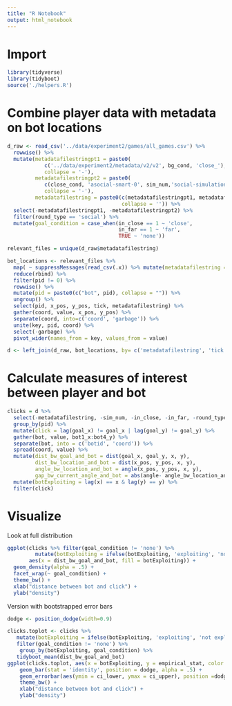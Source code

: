 ```yaml
---
title: "R Notebook"
output: html_notebook
---
```


# Import 

```r
library(tidyverse)
library(tidyboot)
source('./helpers.R')
```

# Combine player data with metadata on bot locations

```r
d_raw <- read_csv('../data/experiment2/games/all_games.csv') %>%
  rowwise() %>%
  mutate(metadatafilestringpt1 = paste0(
            c('../data/experiment2/metadata/v2/v2', bg_cond, 'close_'), 
            collapse = '-'), 
         metadatafilestringpt2 = paste0(
            c(close_cond, 'asocial-smart-0', sim_num,'social-simulation.csv'),
            collapse = '-'),
         metadatafilestring = paste0(c(metadatafilestringpt1, metadatafilestringpt2),
                                     collapse = '')) %>%
  select(-metadatafilestringpt1, -metadatafilestringpt2) %>%
  filter(round_type == 'social') %>%
  mutate(goal_condition = case_when(in_close == 1 ~ 'close',
                                    in_far == 1 ~ 'far',
                                    TRUE ~ 'none'))

relevant_files = unique(d_raw$metadatafilestring)

bot_locations <- relevant_files %>% 
  map( ~ suppressMessages(read_csv(.x)) %>% mutate(metadatafilestring = .x)) %>% 
  reduce(rbind) %>%
  filter(pid != 0) %>%
  rowwise() %>%
  mutate(pid = paste0(c("bot", pid), collapse = "")) %>%
  ungroup() %>%
  select(pid, x_pos, y_pos, tick, metadatafilestring) %>%
  gather(coord, value, x_pos, y_pos) %>% 
  separate(coord, into=c('coord', 'garbage')) %>% 
  unite(key, pid, coord) %>% 
  select(-garbage) %>% 
  pivot_wider(names_from = key, values_from = value) 

d <- left_join(d_raw, bot_locations, by= c('metadatafilestring', 'tick'))
```

# Calculate measures of interest between player and bot

```r
clicks = d %>% 
  select(-metadatafilestring, -sim_num, -in_close, -in_far, -round_type) %>%
  group_by(pid) %>%
  mutate(click = lag(goal_x) != goal_x | lag(goal_y) != goal_y) %>%
  gather(bot, value, bot1_x:bot4_y) %>%
  separate(bot, into = c('botid', 'coord')) %>%
  spread(coord, value) %>%
  mutate(dist_bw_goal_and_bot = dist(goal_x, goal_y, x, y),
         dist_bw_location_and_bot = dist(x_pos, y_pos, x, y),
         angle_bw_location_and_bot = angle(x_pos, y_pos, x, y),
         gap_bw_current_angle_and_bot = abs(angle- angle_bw_location_and_bot)) %>%
  mutate(botExploiting = lag(x) == x & lag(y) == y) %>%
  filter(click)
```

# Visualize

Look at full distribution 

```r
ggplot(clicks %>% filter(goal_condition != 'none') %>%
         mutate(botExploiting = ifelse(botExploiting, 'exploiting', 'not exploiting')), 
       aes(x = dist_bw_goal_and_bot, fill = botExploiting)) +
  geom_density(alpha = .5) +
  facet_wrap(~ goal_condition) +
  theme_bw() +
  xlab("distance between bot and click") +
  ylab("density") 
```

Version with bootstrapped error bars

```r
dodge <- position_dodge(width=0.9)

clicks.toplot <- clicks %>% 
   mutate(botExploiting = ifelse(botExploiting, 'exploiting', 'not exploiting')) %>%
   filter(goal_condition != 'none') %>% 
    group_by(botExploiting, goal_condition) %>%
   tidyboot_mean(dist_bw_goal_and_bot) 
ggplot(clicks.toplot, aes(x = botExploiting, y = empirical_stat, color = goal_condition)) +
    geom_bar(stat = 'identity', position = dodge, alpha = .5) +
    geom_errorbar(aes(ymin = ci_lower, ymax = ci_upper), position =dodge, width = 0) +
    theme_bw() +
    xlab("distance between bot and click") +
    ylab("density") 
```
